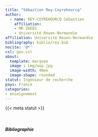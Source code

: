 ```yaml
---
title: "Sébastien Rey-Coyrehourcq"
author: 
  - name: REY-COYREHOURCQ Sébastien
    affiliation:  
    - MR IDEES 
    - Université Rouen-Normandie
affiliation: Université Rouen-Normandie
bibliography: biblio/rey.bib
nocite: '@*'
csl: geo.csl
about:
  template: marquee
  image : img/wip.jpg
  image-width: 40em
  image-shape: rounded
statut: Ingénieur de recherche
pays: France
categories: 
- enseignement
---
```


{{< meta statut >}}

</br>

##### Bibliographie

::: {#refs}
:::
